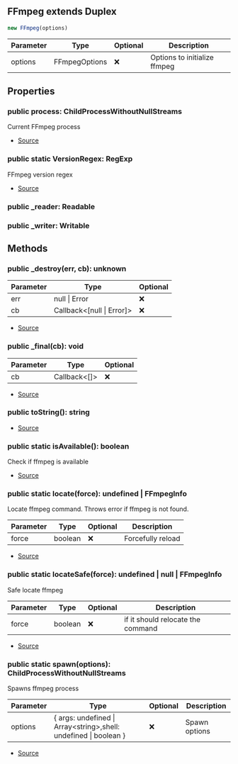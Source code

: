 ## FFmpeg extends Duplex


```typescript
new FFmpeg(options)
```
| Parameter | Type | Optional | Description |
| ----------- | ----------- | ----------- | ----------- |
| options | FFmpegOptions | ❌ | Options to initialize ffmpeg |


## Properties
### public process: ChildProcessWithoutNullStreams
Current FFmpeg process

- [Source](https://github.com/Androz2091/discord-player/blob/451214b/packages/discord-player/src/utils/FFmpeg.ts#L140)
### public static VersionRegex: RegExp
FFmpeg version regex

- [Source](https://github.com/Androz2091/discord-player/blob/451214b/packages/discord-player/src/utils/FFmpeg.ts#L63)
### public _reader: Readable

### public _writer: Writable


## Methods
### public _destroy(err, cb): unknown
| Parameter | Type | Optional |
| ----------- | ----------- | ----------- |
| err | null \| Error | ❌ |
| cb | Callback\<\[null \| Error]> | ❌ |


- [Source](https://github.com/Androz2091/discord-player/blob/451214b/packages/discord-player/src/utils/FFmpeg.ts#L209)
### public _final(cb): void
| Parameter | Type | Optional |
| ----------- | ----------- | ----------- |
| cb | Callback\<\[]> | ❌ |


- [Source](https://github.com/Androz2091/discord-player/blob/451214b/packages/discord-player/src/utils/FFmpeg.ts#L214)
### public toString(): string
- [Source](https://github.com/Androz2091/discord-player/blob/451214b/packages/discord-player/src/utils/FFmpeg.ts#L229)
### public static isAvailable(): boolean
Check if ffmpeg is available



- [Source](https://github.com/Androz2091/discord-player/blob/451214b/packages/discord-player/src/utils/FFmpeg.ts#L78)
### public static locate(force): undefined \| FFmpegInfo
Locate ffmpeg command. Throws error if ffmpeg is not found.



| Parameter | Type | Optional | Description |
| ----------- | ----------- | ----------- | ----------- |
| force | boolean | ❌ | Forcefully reload |


- [Source](https://github.com/Androz2091/discord-player/blob/451214b/packages/discord-player/src/utils/FFmpeg.ts#L98)
### public static locateSafe(force): undefined \| null \| FFmpegInfo
Safe locate ffmpeg



| Parameter | Type | Optional | Description |
| ----------- | ----------- | ----------- | ----------- |
| force | boolean | ❌ | if it should relocate the command |


- [Source](https://github.com/Androz2091/discord-player/blob/451214b/packages/discord-player/src/utils/FFmpeg.ts#L86)
### public static spawn(options): ChildProcessWithoutNullStreams
Spawns ffmpeg process



| Parameter | Type | Optional | Description |
| ----------- | ----------- | ----------- | ----------- |
| options | \{ args: undefined \| Array\<string>,shell: undefined \| boolean } | ❌ | Spawn options |


- [Source](https://github.com/Androz2091/discord-player/blob/451214b/packages/discord-player/src/utils/FFmpeg.ts#L69)